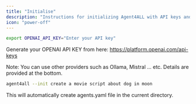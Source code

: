 ```yaml
---
title: "Initialise"
description: "Instructions for initializing Agent4ALL with API keys and creating the initial agents configuration file"
icon: "power-off"
---
```


```bash
export OPENAI_API_KEY="Enter your API key"
```

Generate your OPENAI API KEY from here: https://platform.openai.com/api-keys

Note: You can use other providers such as Ollama, Mistral ... etc. Details are provided at the bottom.
    
```bash
agent4all --init create a movie script about dog in moon
```
This will automatically create agents.yaml file in the current directory.